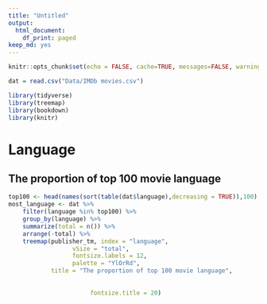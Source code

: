 ```yaml
---
title: "Untitled"
output:
  html_document:
    df_print: paged
keep_md: yes
---
```


```r
knitr::opts_chunk$set(echo = FALSE, cache=TRUE, messages=FALSE, warning=FALSE)
```



```r
dat = read.csv("Data/IMDb movies.csv")
```

```r
library(tidyverse)
library(treemap)
library(bookdown)
library(knitr)
```

# Language

## The proportion of top 100 movie language

```r
top100 <- head(names(sort(table(dat$language),decreasing = TRUE)),100) 
most_language <- dat %>% 
    filter(language %in% top100) %>% 
    group_by(language) %>%
    summarize(total = n()) %>%
    arrange(-total) %>%
    treemap(publisher_tm, index = "language",
                  vSize = "total",
                  fontsize.labels = 12,
                  palette = "YlOrRd",
            title = "The proportion of top 100 movie language",
              
                 
                       fontsize.title = 20)
```

 
